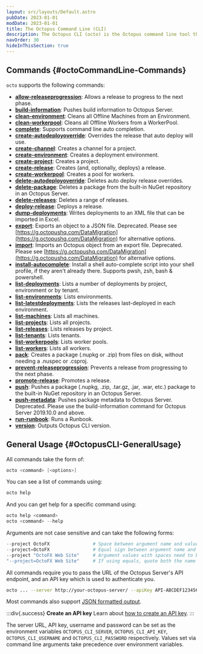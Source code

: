 ```yaml
---
layout: src/layouts/Default.astro
pubDate: 2023-01-01
modDate: 2023-01-01
title: The Octopus Command Line (CLI)
description: The Octopus CLI (octo) is the Octopus command line tool that builds on top of the Octopus REST API.
navOrder: 30
hideInThisSection: true
---
```


<OctopusCli />

## Commands \{#octoCommandLine-Commands}

`octo` supports the following commands:

- **[allow-releaseprogression](/docs/octopus-rest-api/octopus-cli/allow-releaseprogression)**:  Allows a release to progress to the next phase.
- **[build-information](/docs/octopus-rest-api/octopus-cli/build-information)**:  Pushes build information to Octopus Server.
- **[clean-environment](/docs/octopus-rest-api/octopus-cli/clean-environment)**:  Cleans all Offline Machines from an Environment.
- **[clean-workerpool](/docs/octopus-rest-api/octopus-cli/clean-workerpool)**:  Cleans all Offline Workers from a WorkerPool.
- **[complete](/docs/octopus-rest-api/octopus-cli/complete)**:  Supports command line auto completion.
- **[create-autodeployoverride](/docs/octopus-rest-api/octopus-cli/create-autodeployoverride)**:  Overrides the release that auto deploy will use.
- **[create-channel](/docs/octopus-rest-api/octopus-cli/create-channel)**:  Creates a channel for a project.
- **[create-environment](/docs/octopus-rest-api/octopus-cli/create-environment)**:  Creates a deployment environment.
- **[create-project](/docs/octopus-rest-api/octopus-cli/create-project)**:  Creates a project.
- **[create-release](/docs/octopus-rest-api/octopus-cli/create-release)**:  Creates (and, optionally, deploys) a release.
- **[create-workerpool](/docs/octopus-rest-api/octopus-cli/create-workerpool)**:  Creates a pool for workers.
- **[delete-autodeployoverride](/docs/octopus-rest-api/octopus-cli/delete-autodeployoverride)**:  Deletes auto deploy release overrides.
- **[delete-package](/docs/octopus-rest-api/octopus-cli/delete-package)**:  Deletes a package from the built-in NuGet repository in an Octopus Server.
- **[delete-releases](/docs/octopus-rest-api/octopus-cli/delete-releases)**:  Deletes a range of releases.
- **[deploy-release](/docs/octopus-rest-api/octopus-cli/deploy-release)**:  Deploys a release.
- **[dump-deployments](/docs/octopus-rest-api/octopus-cli/dump-deployments)**:  Writes deployments to an XML file that can be imported in Excel.
- **[export](/docs/octopus-rest-api/octopus-cli/export)**:  Exports an object to a JSON file. Deprecated. Please see [https://g.octopushq.com/DataMigration](https://g.octopushq.com/DataMigration) for alternative options.
- **[import](/docs/octopus-rest-api/octopus-cli/import)**:  Imports an Octopus object from an export file. Deprecated. Please see [https://g.octopushq.com/DataMigration](https://g.octopushq.com/DataMigration) for alternative options.
- **[install-autocomplete](/docs/octopus-rest-api/octopus-cli/install-autocomplete)**:  Install a shell auto-complete script into your shell profile, if they aren't already there. Supports pwsh, zsh, bash & powershell.
- **[list-deployments](/docs/octopus-rest-api/octopus-cli/list-deployments)**:  Lists a number of deployments by project, environment or by tenant.
- **[list-environments](/docs/octopus-rest-api/octopus-cli/list-environments)**:  Lists environments.
- **[list-latestdeployments](/docs/octopus-rest-api/octopus-cli/list-latestdeployments)**:  Lists the releases last-deployed in each environment.
- **[list-machines](/docs/octopus-rest-api/octopus-cli/list-machines)**:  Lists all machines.
- **[list-projects](/docs/octopus-rest-api/octopus-cli/list-projects)**:  Lists all projects.
- **[list-releases](/docs/octopus-rest-api/octopus-cli/list-releases)**:  Lists releases by project.
- **[list-tenants](/docs/octopus-rest-api/octopus-cli/list-tenants)**:  Lists tenants.
- **[list-workerpools](/docs/octopus-rest-api/octopus-cli/list-workerpools)**:  Lists worker pools.
- **[list-workers](/docs/octopus-rest-api/octopus-cli/list-workers)**:  Lists all workers.
- **[pack](/docs/octopus-rest-api/octopus-cli/pack)**:  Creates a package (.nupkg or .zip) from files on disk, without needing a .nuspec or .csproj.
- **[prevent-releaseprogression](/docs/octopus-rest-api/octopus-cli/prevent-releaseprogression)**:  Prevents a release from progressing to the next phase.
- **[promote-release](/docs/octopus-rest-api/octopus-cli/promote-release)**:  Promotes a release.
- **[push](/docs/octopus-rest-api/octopus-cli/push)**:  Pushes a package (.nupkg, .zip, .tar.gz, .jar, .war, etc.) package to the built-in NuGet repository in an Octopus Server.
- **[push-metadata](/docs/octopus-rest-api/octopus-cli/push-metadata)**:  Pushes package metadata to Octopus Server.  Deprecated. Please use the build-information command for Octopus Server 2019.10.0 and above.
- **[run-runbook](/docs/octopus-rest-api/octopus-cli/run-runbook)**:  Runs a Runbook.
- **[version](/docs/octopus-rest-api/octopus-cli/version)**:  Outputs Octopus CLI version.

## General Usage \{#OctopusCLI-GeneralUsage}

All commands take the form of:

```powershell
octo <command> [<options>]
```

You can see a list of commands using:

```powershell
octo help
```

And you can get help for a specific command using:

```powershell
octo help <command>
octo <command> --help
```

Arguments are not case sensitive and can take the following forms:

```powershell
--project OctoFX                # Space between argument name and value
--project=OctoFX                # Equal sign between argument name and value
--project "OctoFX Web Site"     # Argument values with spaces need to be quoted
"--project=OctoFX Web Site"     # If using equals, quote both the name and value, not just the value
```

All commands require you to pass the URL of the Octopus Server's API endpoint, and an API key which is used to authenticate you.

```bash
octo ... --server http://your-octopus-server/ --apiKey API-ABCDEF123456
```

Most commands also support [JSON formatted output](/docs/octopus-rest-api/octopus-cli/formatted-output).

:::div{.success}
**Create an API key**
Learn about [how to create an API key](/docs/octopus-rest-api/how-to-create-an-api-key).
:::

The server URL, API key, username and password can be set as the environment variables `OCTOPUS_CLI_SERVER`, `OCTOPUS_CLI_API_KEY`, `OCTOPUS_CLI_USERNAME` and `OCTOPUS_CLI_PASSWORD` respectively. Values set via command line arguments take precedence over environment variables.

<OctoAutocompleteTabCompletion />
